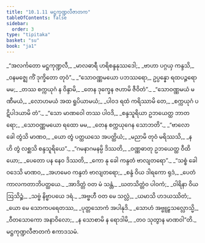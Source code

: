 ```yaml
---
title: "10.1.11 မဋ္ဌကုဏ္ဍလီဇာတက"
tableOfContents: false
sidebar:
  order: 3
type: "tipitaka"
basket: "su"
book: "ja1"
---
```



<DynamicBreadcrumb />

<Division number="115" book="ja1">

<Paragraph number="2033" type="verses" book="ja1">
_“အလင်္ကတော မဋ္ဌကုဏ္ဍလီ,_  
_မာလဓာရီ ဟရိစန္ဒနုဿဒေါ;_  
_ဗာဟာ ပဂ္ဂယှ ကန္ဒသိ,_  
_ဝနမဇ္ဈေ ကိံ ဒုက္ခိတော တုဝံ”._  

</Paragraph>

</Division>
<Division number="116" book="ja1">

<Paragraph number="2034" type="verses" book="ja1">
_“သောဝဏ္ဏမယော ပဘဿရော,_  
ဥပ္ပန္နော ရထပဉ္ဇရော မမ;_  
_တဿ စက္ကယုဂံ န ဝိန္ဒာမိ,_  
_တေန ဒုက္ခေန ဇဟာမိ ဇီဝိတံ”._  

</Paragraph>

</Division>
<Division number="117" book="ja1">

<Paragraph number="2035" type="verses" book="ja1">
_“သောဝဏ္ဏမယံ မဏီမယံ,_  
_လောဟမယံ အထ ရူပိယာမယံ;_  
_ပါဝဒ ရထံ ကရိဿာမိ တေ,_  
_စက္ကယုဂံ ပဋိပါဒယာမိ တံ”._  

</Paragraph>

</Division>
<Division number="118" book="ja1">

<Paragraph number="2036" type="verses" book="ja1">
_“သော မာဏဝေါ တဿ ပါဝဒိ,_  
_စန္ဒသူရိယာ ဥဘယေတ္ထ ဘာတရော;_  
_သောဝဏ္ဏမယော ရထော မမ,_  
_တေန စက္ကယုဂေန သောဘတိ”._  

</Paragraph>

</Division>
<Division number="119" book="ja1">

<Paragraph number="2037" type="verses" book="ja1">
_“ဗာလော ခေါ တွံသိ မာဏဝ,_  
_ယော တွံ ပတ္ထယသေ အပတ္ထိယံ;_  
_မညာမိ တုဝံ မရိဿသိ,_  
_န ဟိ တွံ လစ္ဆသိ စန္ဒသူရိယေ”._  

</Paragraph>

</Division>
<Division number="120" book="ja1">

<Paragraph number="2038" type="verses" book="ja1">
_“ဂမနာဂမနမ္ပိ ဒိဿတိ,_  
_ဝဏ္ဏဓာတု ဥဘယေတ္ထ ဝီထိယော;_  
_ပေတော ပန နေဝ ဒိဿတိ,_  
_ကော နု ခေါ ကန္ဒတံ ဗာလျတရော”._  

</Paragraph>

</Division>
<Division number="121" book="ja1">

<Paragraph number="2039" type="verses" book="ja1">
_“သစ္စံ ခေါ ဝဒေသိ မာဏဝ,_  
_အဟမေဝ ကန္ဒတံ ဗာလျတရော;_  
_စန္ဒံ ဝိယ ဒါရကော ရုဒံ,_  
_ပေတံ ကာလကတာဘိပတ္ထယေ._  

</Paragraph>

</Division>
<Division number="122" book="ja1">

<Paragraph number="2040" type="verses" book="ja1">
_အာဒိတ္တံ ဝတ မံ သန္တံ,_  
_ဃတသိတ္တံဝ ပါဝကံ;_  
_ဝါရိနာ ဝိယ ဩသိဉ္စံ,_  
_သဗ္ဗံ နိဗ္ဗာပယေ ဒရံ._  

</Paragraph>

</Division>
<Division number="123" book="ja1">

<Paragraph number="2041" type="verses" book="ja1">
_အဗ္ဗဟီ ဝတ မေ သလ္လံ,_  
_ယမာသိ ဟဒယဿိတံ;_  
_ယော မေ သောကပရေတဿ,_  
_ပုတ္တသောကံ အပါနုဒိ._  

</Paragraph>

</Division>
<Division number="124" book="ja1">

<Paragraph number="2042" type="verses" book="ja1">
_သောဟံ အဗ္ဗူဠှသလ္လောသ္မိ,_  
_ဝီတသောကော အနာဝိလော;_  
_န သောစာမိ န ရောဒါမိ,_  
_တဝ သုတွာန မာဏဝါ”တိ._  


</Paragraph>
</Division>

<Paragraph number="2043" type="center" book="ja1">
မဋ္ဌကုဏ္ဍလီဇာတကံ ဧကာဒသမံ.
</Paragraph>